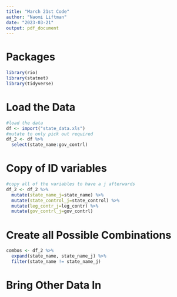 ```yaml
---
title: "March 21st Code"
author: "Naomi Liftman"
date: "2023-03-21"
output: pdf_document
---
```


# Packages

```r
library(rio)
library(statnet)
library(tidyverse)
```

# Load the Data

```r
#load the data
df <- import("state_data.xls")
#mutate to only pick out required
df_2 <- df %>%
  select(state_name:gov_contrl)
```

# Copy of ID variables

```r
#copy all of the variables to have a j afterwards
df_2 <- df_2 %>% 
  mutate(state_name_j=state_name) %>%
  mutate(state_control_j=state_control) %>% 
  mutate(leg_contr_j=leg_contr) %>% 
  mutate(gov_contrl_j=gov_contrl)
```

# Create all Possible Combinations

```r
combos <- df_2 %>% 
  expand(state_name, state_name_j) %>%  
  filter(state_name != state_name_j)
```

# Bring Other Data In






